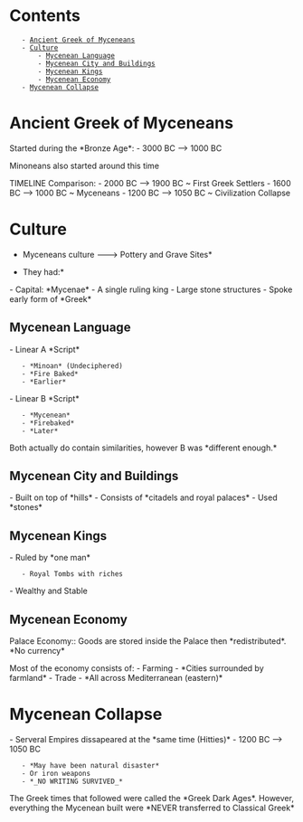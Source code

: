 = Contents =
    - [[#Ancient Greek of Myceneans|Ancient Greek of Myceneans]]
    - [[#Culture|Culture]]
        - [[#Culture#Mycenean Language|Mycenean Language]]
        - [[#Culture#Mycenean City and Buildings|Mycenean City and Buildings]]
        - [[#Culture#Mycenean Kings|Mycenean Kings]]
        - [[#Culture#Mycenean Economy|Mycenean Economy]]
    - [[#Mycenean Collapse|Mycenean Collapse]]

= Ancient Greek of Myceneans =
Started during the *Bronze Age*:
- 3000 BC --> 1000 BC

Minoneans also started around this time

TIMELINE Comparison:
- 2000 BC --> 1900 BC ~ First Greek Settlers
- 1600 BC --> 1000 BC ~ Myceneans 
- 1200 BC --> 1050 BC ~ Civilization Collapse

= Culture =
*Myceneans culture ---> Pottery and Grave Sites*
{{https://upload.wikimedia.org/wikipedia/commons/thumb/3/33/Mycenaean_World_en.png/1024px-Mycenaean_World_en.png}}

*They had:*
- Capital: *Mycenae*
- A single ruling king
- Large stone structures
- Spoke early form of *Greek*

== Mycenean Language ==

- Linear A *Script*
	- *Minoan* (Undeciphered)
	- *Fire Baked*
	- *Earlier*

- Linear B *Script*
	- *Mycenean* 
	- *Firebaked*
	- *Later*

Both actually do contain similarities, however B was *different enough.*

== Mycenean City and Buildings ==
- Built on top of *hills*
- Consists of *citadels and royal palaces*
- Used *stones*

== Mycenean Kings ==
- Ruled by *one man*
	- Royal Tombs with riches

- Wealthy and Stable

== Mycenean Economy ==

Palace Economy:: Goods are stored inside the Palace then *redistributed*. *No currency*


Most of the economy consists of:
- Farming - *Cities surrounded by farmland*
- Trade - *All across Mediterranean (eastern)*

= Mycenean Collapse =

- Serveral Empires dissapeared at the *same time (Hitties)*
- 1200 BC --> 1050 BC
	- *May have been natural disaster*
	- Or iron weapons
	- *_NO WRITING SURVIVED_*

The Greek times that followed were called the *Greek Dark Ages*. However, everything the Mycenean built were *NEVER transferred to Classical Greek*


